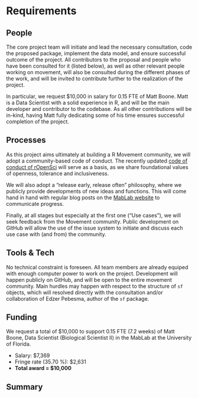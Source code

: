 # Requirements
<!-- 
An idea of what is required to make the project actually happen
-->

## People
<!--
Who needs to be involved, what's the proposed structure, what will it take to get their involvement?
-->

The core project team will initiate and lead the necessary
consultation, code the proposed package, implement the data model, and
ensure successful outcome of the project. All contributors to the
proposal and people who have been consulted for it (listed below), as
well as other relevant people working on movement, will also be
consulted during the different phases of the work, and will be invited
to contribute further to the realization of the project.

In particular, we request $10,000 in salary for 0.15 FTE of Matt
Boone. Matt is a Data Scientist with a solid experience in R, and will
be the main developer and contributor to the codebase. As all other
contributions will be in-kind, having Matt fully dedicating some of
his time ensures successful completion of the project.


## Processes
<!-- 
What processes need to be put in place e.g. codes of conduct, regular ISC meetings, handover to the community at large?
-->

As this project aims ultimately at building a R Movement community, we
will adopt a community-based code of conduct. The recently updated
[code of conduct of rOpenSci](https://ropensci.org/code-of-conduct/)
will serve as a basis, as we share foundational values of openness,
tolerance and inclusiveness.

We will also adopt a "release early, release often" philosophy, where
we publicly provide developments of new ideas and functions. This will
come hand in hand with regular blog posts on the [MabLab
website](https://mablab.org/) to communicate progress.

Finally, at all stages but especially at the first one ("Use cases"),
we will seek feedback from the Movement community. Public development
on GitHub will allow the use of the issue system to initiate and
discuss each use case with (and from) the community.


## Tools & Tech
<!--
What is going to be needed to deliver this project? 

Will cloud computing be used - if yes are there are necessary components that will be deciding factors between providers?

Are there tools or tech that don't exist that will be produced to facilitate the project?
-->

No technical constraint is foreseen. All team members are already
equiped with enough computer power to work on the project.
Development will happen publicly on GitHub, and will be open to the
entire movement community. Main hurdles may happen with respect to the
structure of `sf` objects, which will resolved directly with the
consultation and/or collaboration of Edzer Pebesma, author of the `sf`
package.


## Funding
<!-- 
[TO DO] THE GUIDANCE IS PRETTY UNCLEAR, ESP IN LIGHT OF GABOR'S PROPOSAL VS AWARD SIZE

-->

We request a total of $10,000 to support 0.15 FTE (7.2 weeks) of Matt
Boone, Data Scientist (Biological Scientist II) in the MabLab at the
University of Florida.

* Salary: $7,369
* Fringe rate (35.70 %): $2,631
* **Total award = $10,000**


## Summary
<!--
A summary of the requirements that contextualises the costs
-->

